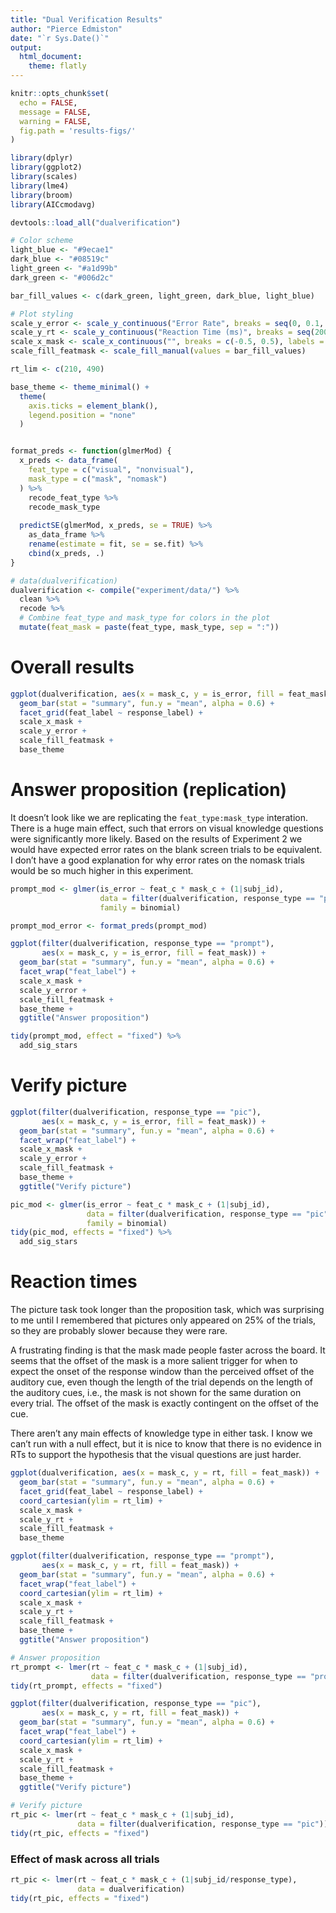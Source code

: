 ```yaml
---
title: "Dual Verification Results"
author: "Pierce Edmiston"
date: "`r Sys.Date()`"
output:
  html_document:
    theme: flatly
---
```


```r
knitr::opts_chunk$set(
  echo = FALSE,
  message = FALSE,
  warning = FALSE,
  fig.path = 'results-figs/'
)

library(dplyr)
library(ggplot2)
library(scales)
library(lme4)
library(broom)
library(AICcmodavg)

devtools::load_all("dualverification")

# Color scheme
light_blue <- "#9ecae1"
dark_blue <- "#08519c"
light_green <- "#a1d99b"
dark_green <- "#006d2c"

bar_fill_values <- c(dark_green, light_green, dark_blue, light_blue)

# Plot styling
scale_y_error <- scale_y_continuous("Error Rate", breaks = seq(0, 0.1, by = .02), labels = percent)
scale_y_rt <- scale_y_continuous("Reaction Time (ms)", breaks = seq(200, 600, by = 50))
scale_x_mask <- scale_x_continuous("", breaks = c(-0.5, 0.5), labels = c("Blank Screen", "Visual Interference"))
scale_fill_featmask <- scale_fill_manual(values = bar_fill_values)

rt_lim <- c(210, 490)

base_theme <- theme_minimal() +
  theme(
    axis.ticks = element_blank(),
    legend.position = "none"
  )


format_preds <- function(glmerMod) {
  x_preds <- data_frame(
    feat_type = c("visual", "nonvisual"),
    mask_type = c("mask", "nomask")
  ) %>%
    recode_feat_type %>%
    recode_mask_type
  
  predictSE(glmerMod, x_preds, se = TRUE) %>% 
    as_data_frame %>%
    rename(estimate = fit, se = se.fit) %>%
    cbind(x_preds, .)
}

```

```r
# data(dualverification)
dualverification <- compile("experiment/data/") %>%
  clean %>% 
  recode %>%
  # Combine feat_type and mask_type for colors in the plot
  mutate(feat_mask = paste(feat_type, mask_type, sep = ":"))
```

# Overall results

```r
ggplot(dualverification, aes(x = mask_c, y = is_error, fill = feat_mask)) +
  geom_bar(stat = "summary", fun.y = "mean", alpha = 0.6) +
  facet_grid(feat_label ~ response_label) +
  scale_x_mask +
  scale_y_error +
  scale_fill_featmask +
  base_theme
```

# Answer proposition (replication)

It doesn't look like we are replicating the `feat_type:mask_type` interation.
There is a huge main effect, such that errors on visual knowledge questions
were significantly more likely. Based on the results of Experiment 2 we would
have expected error rates on the blank screen trials to be equivalent. I don't
have a good explanation for why error rates on the nomask trials would be
so much higher in this experiment.

```r
prompt_mod <- glmer(is_error ~ feat_c * mask_c + (1|subj_id),
                    data = filter(dualverification, response_type == "prompt"),
                    family = binomial)

prompt_mod_error <- format_preds(prompt_mod)

ggplot(filter(dualverification, response_type == "prompt"),
       aes(x = mask_c, y = is_error, fill = feat_mask)) +
  geom_bar(stat = "summary", fun.y = "mean", alpha = 0.6) +
  facet_wrap("feat_label") +
  scale_x_mask +
  scale_y_error +
  scale_fill_featmask +
  base_theme +
  ggtitle("Answer proposition")

tidy(prompt_mod, effect = "fixed") %>%
  add_sig_stars
```

# Verify picture

```r
ggplot(filter(dualverification, response_type == "pic"),
       aes(x = mask_c, y = is_error, fill = feat_mask)) +
  geom_bar(stat = "summary", fun.y = "mean", alpha = 0.6) +
  facet_wrap("feat_label") +
  scale_x_mask +
  scale_y_error +
  scale_fill_featmask +
  base_theme +
  ggtitle("Verify picture")
```

```r
pic_mod <- glmer(is_error ~ feat_c * mask_c + (1|subj_id),
                 data = filter(dualverification, response_type == "pic"),
                 family = binomial)
tidy(pic_mod, effects = "fixed") %>%
  add_sig_stars
```

# Reaction times

The picture task took longer than the proposition task, which was surprising
to me until I remembered that pictures only appeared on 25% of the trials,
so they are probably slower because they were rare.

A frustrating finding is that the mask made people faster across the board. It
seems that the offset of the mask is a more salient trigger for when to expect
the onset of the response window than the perceived offset of the auditory cue,
even though the length of the trial depends on the length of the auditory cues,
i.e., the mask is not shown for the same duration on every trial. The offset of
the mask is exactly contingent on the offset of the cue.

There aren't any main effects of knowledge type in either task. I know we can't
run with a null effect, but it is nice to know that there is no evidence in 
RTs to support the hypothesis that the visual questions are just harder.

```r
ggplot(dualverification, aes(x = mask_c, y = rt, fill = feat_mask)) +
  geom_bar(stat = "summary", fun.y = "mean", alpha = 0.6) +
  facet_grid(feat_label ~ response_label) +
  coord_cartesian(ylim = rt_lim) +
  scale_x_mask +
  scale_y_rt +
  scale_fill_featmask +
  base_theme
```

```r
ggplot(filter(dualverification, response_type == "prompt"),
       aes(x = mask_c, y = rt, fill = feat_mask)) +
  geom_bar(stat = "summary", fun.y = "mean", alpha = 0.6) +
  facet_wrap("feat_label") +
  coord_cartesian(ylim = rt_lim) +
  scale_x_mask +
  scale_y_rt +
  scale_fill_featmask +
  base_theme +
  ggtitle("Answer proposition")
```

```r
# Answer proposition
rt_prompt <- lmer(rt ~ feat_c * mask_c + (1|subj_id),
                  data = filter(dualverification, response_type == "prompt"))
tidy(rt_prompt, effects = "fixed")
```

```r
ggplot(filter(dualverification, response_type == "pic"),
       aes(x = mask_c, y = rt, fill = feat_mask)) +
  geom_bar(stat = "summary", fun.y = "mean", alpha = 0.6) +
  facet_wrap("feat_label") +
  coord_cartesian(ylim = rt_lim) +
  scale_x_mask +
  scale_y_rt +
  scale_fill_featmask +
  base_theme +
  ggtitle("Verify picture")
```

```r
# Verify picture
rt_pic <- lmer(rt ~ feat_c * mask_c + (1|subj_id),
               data = filter(dualverification, response_type == "pic"))
tidy(rt_pic, effects = "fixed")
```

### Effect of mask across all trials

```r
rt_pic <- lmer(rt ~ feat_c * mask_c + (1|subj_id/response_type),
               data = dualverification)
tidy(rt_pic, effects = "fixed")
```

